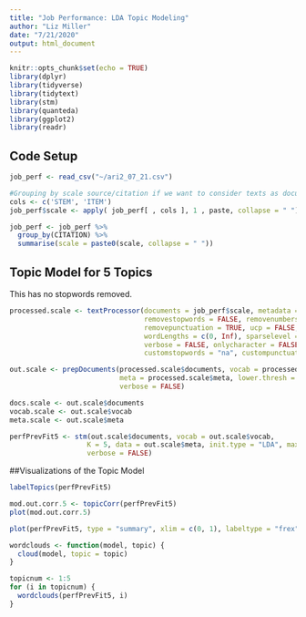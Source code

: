 ```yaml
---
title: "Job Performance: LDA Topic Modeling"
author: "Liz Miller"
date: "7/21/2020"
output: html_document
---
```


```r
knitr::opts_chunk$set(echo = TRUE)
library(dplyr)
library(tidyverse)
library(tidytext)
library(stm)
library(quanteda)
library(ggplot2)
library(readr)
```

## Code Setup

```r
job_perf <- read_csv("~/ari2_07_21.csv")

#Grouping by scale source/citation if we want to consider texts as documents
cols <- c('STEM', 'ITEM')
job_perf$scale <- apply( job_perf[ , cols ], 1 , paste, collapse = " ")

job_perf <- job_perf %>%
  group_by(CITATION) %>%
  summarise(scale = paste0(scale, collapse = " "))
```

## Topic Model for 5 Topics

This has no stopwords removed. 


```r
processed.scale <- textProcessor(documents = job_perf$scale, metadata = job_perf, lowercase = TRUE,
                                 removestopwords = FALSE, removenumbers = TRUE,
                                 removepunctuation = TRUE, ucp = FALSE, stem = FALSE,
                                 wordLengths = c(0, Inf), sparselevel = 1, language = "en",
                                 verbose = FALSE, onlycharacter = FALSE, striphtml = FALSE,
                                 customstopwords = "na", custompunctuation = NULL, v1 = FALSE)

out.scale <- prepDocuments(processed.scale$documents, vocab = processed.scale$vocab,
                           meta = processed.scale$meta, lower.thresh = 0, upper.thresh = Inf, 
                           verbose = FALSE)

docs.scale <- out.scale$documents
vocab.scale <- out.scale$vocab
meta.scale <- out.scale$meta

perfPrevFit5 <- stm(out.scale$documents, vocab = out.scale$vocab, 
                   K = 5, data = out.scale$meta, init.type = "LDA", max.em.its = 100, 
                   verbose = FALSE)

```

##Visualizations of the Topic Model

``` r
labelTopics(perfPrevFit5)

mod.out.corr.5 <- topicCorr(perfPrevFit5)
plot(mod.out.corr.5)

plot(perfPrevFit5, type = "summary", xlim = c(0, 1), labeltype = "frex")

wordclouds <- function(model, topic) {
  cloud(model, topic = topic)
}

topicnum <- 1:5
for (i in topicnum) {
  wordclouds(perfPrevFit5, i)
}
```

